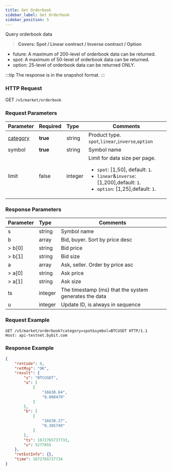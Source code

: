 ```yaml
---
title: Get Orderbook
sidebar_label: Get Orderbook
sidebar_position: 5
---
```


Query orderbook data
> **Covers: Spot / Linear contract / Inverse contract / Option**

* future: A maximum of 200-level of orderbook data can be returned.
* spot: A maximum of 50-level of orderbook data can be returned.
* option: 25-level of orderbook data can be returned ONLY.

:::tip
The response is in the snapshot format.
:::

### HTTP Request
GET `/v5/market/orderbook`

### Request Parameters
| Parameter | Required | Type | Comments|
|:----- |:-------|:-----|------ |
|[category](../enum#category) |**true** |string |Product type. `spot`,`linear`,`inverse`,`option` |
|symbol |**true** |string |Symbol name|
|limit |false |integer |Limit for data size per page.<ul><li>`spot`: [1,50], default: `1`.</li><li>`linear`&`inverse`: [1,200],default: `1`.</li><li>`option`: [1,25],default: `1`.</li></ul>|

### Response Parameters
| Parameter | Type | Comments|
|:----- |:-----|----- |
|s |string |Symbol name |
|b |array |Bid, buyer. Sort by price desc |
|> b[0] |string |Bid price |
|> b[1] |string |Bid size |
|a |array |Ask, seller. Order by price asc |
|> a[0] |string |Ask price |
|> a[1] |string |Ask size |
|ts |integer |The timestamp (ms) that the system generates the data |
|u |integer |Update ID, is always in sequence |

### Request Example

```http
GET /v5/market/orderbook?category=spot&symbol=BTCUSDT HTTP/1.1
Host: api-testnet.bybit.com
```

### Response Example

```json
{
    "retCode": 0,
    "retMsg": "OK",
    "result": {
        "s": "BTCUSDT",
        "a": [
            [
                "16638.64",
                "0.008479"
            ]
        ],
        "b": [
            [
                "16638.27",
                "0.305749"
            ]
        ],
        "ts": 1672765737733,
        "u": 5277055
    },
    "retExtInfo": {},
    "time": 1672765737734
}
```